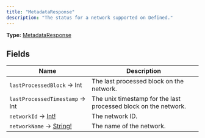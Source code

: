 ```yaml
---
title: "MetadataResponse"
description: "The status for a network supported on Defined."
---
```


**Type:** [MetadataResponse](/api-reference/types/metadataresponse)

## Fields

| Name | Description |
|------|-------------|
| `lastProcessedBlock` → Int | The last processed block on the network. |
| `lastProcessedTimestamp` → Int | The unix timestamp for the last processed block on the network. |
| `networkId` → [Int!](/api-reference/types/int) | The network ID. |
| `networkName` → [String!](/api-reference/types/string) | The name of the network. |

